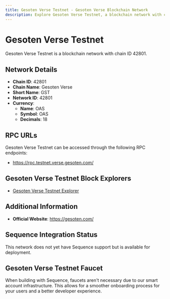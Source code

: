 ```yaml
--- 
title: Gesoten Verse Testnet - Gesoten Verse Blockchain Network
description: Explore Gesoten Verse Testnet, a blockchain network with chain ID 42801. Learn about its native currency, OAS, and how to interact with the network.
---
```


# Gesoten Verse Testnet

Gesoten Verse Testnet is a blockchain network with chain ID 42801.

## Network Details

- **Chain ID**: 42801
- **Chain Name**: Gesoten Verse
- **Short Name**: GST
- **Network ID**: 42801
- **Currency**: 
  - **Name**: OAS
  - **Symbol**: OAS
  - **Decimals**: 18

## RPC URLs

Gesoten Verse Testnet can be accessed through the following RPC endpoints:

- https://rpc.testnet.verse.gesoten.com/

## Gesoten Verse Testnet Block Explorers

- [Gesoten Verse Testnet Explorer](https://explorer.testnet.verse.gesoten.com)

## Additional Information

- **Official Website**: https://gesoten.com/

## Sequence Integration Status

This network does not yet have Sequence support but is available for deployment.

## Gesoten Verse Testnet Faucet

When building with Sequence, faucets aren't necessary due to our smart account infrastructure. This allows for a smoother onboarding process for your users and a better developer experience.
